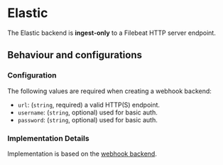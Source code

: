 # Elastic

The Elastic backend is **ingest-only** to a Filebeat HTTP server endpoint.

## Behaviour and configurations
### Configuration

The following values are required when creating a webhook backend:

- `url`: (`string`, required) a valid HTTP(S) endpoint.
- `username`: (`string`, optional) used for basic auth.
- `password`: (`string`, optional) used for basic auth.

### Implementation Details

Implementation is based on the [webhook backend](../webhook).